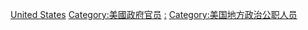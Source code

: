{{Commonscat|Mayors of the United States by city}}

[[Category:各國市長|United States]]
[[Category:美國政府官员|Category:美國政府官员]]
[[Category:美國城市|:]]
[[Category:美国地方政治公职人员|Category:美国地方政治公职人员]]